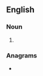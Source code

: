 ==English==

===Noun===
{{head|en|noun plural form}}

# {{plural of|alienor|lang=en}}

===Anagrams===
* {{anagrams|en|Oslerian|Rosaline|Sorelian|ailerons|alerions|arsoline|lion's ear|rosaline|rose nail}}